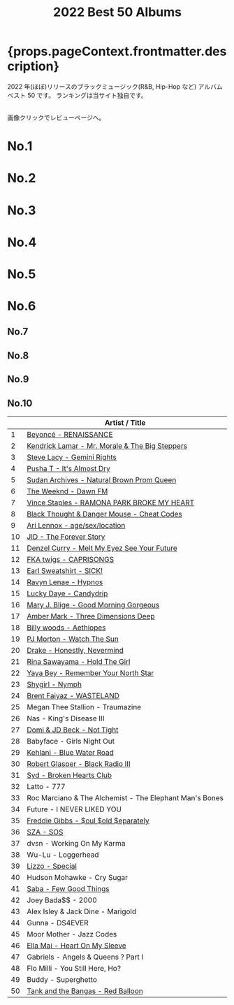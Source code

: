 ﻿---
title: 2022 Best 50 Albums
tabs: ["2022", "2021", "2020", "2019", "2018", "2017", "2016"]
description: 2022 Black Music Best 50 Albums by planet.ky
keywords: "2022, album best 50, CD best 50, black music, Hip-Hop, Rap, Soul, R&B"
---




<h1> {props.pageContext.frontmatter.description} </h1>

<PageDescription>

2022 年(ほぼ)リリースのブラックミュージック(R&B, Hip-Hop など) アルバム ベスト 50 です。
ランキングは当サイト独自です。

<br />
画像クリックでレビューページへ。

</PageDescription>

<Row>
  <Column colMd={2} colLg={3} noGutterMdLeft>
    <h1>No.1</h1>
    <Review1 />
  </Column>
  <Column colMd={2} colLg={3} noGutterMdLeft>
    <h1>No.2</h1>
    <Review2 />
  </Column>
  <Column colMd={2} colLg={3} noGutterMdLeft>
    <h1>No.3</h1>
    <Review3 />
  </Column>
</Row>

<Row>
  <Column colMd={2} colLg={3} noGutterMdLeft>
    <h1>No.4</h1>
    <Review4 />
  </Column>
  <Column colMd={2} colLg={3} noGutterMdLeft>
    <h1>No.5</h1>
    <Review5 />
  </Column>
  <Column colMd={2} colLg={3} noGutterMdLeft>
    <h1>No.6</h1>
    <Review6 />
  </Column>
</Row>

<Row>
  <Column colMd={2} colLg={2} noGutterMdLeft>
    <h2>No.7</h2>
    <Review7 />
  </Column>
  <Column colMd={2} colLg={2} noGutterMdLeft>
    <h2>No.8</h2>
    <Review8 />
  </Column>
  <Column colMd={2} colLg={2} noGutterMdLeft>
    <h2>No.9</h2>
    <Review9 />
  </Column>
  <Column colMd={2} colLg={2} noGutterMdLeft>
    <h2>No.10</h2>
    <Review10 />
  </Column>
</Row>

|     | Artist / Title                                                                   |
| --- | -------------------------------------------------------------------------------- |
| 1   | [Beyoncé - RENAISSANCE](/review/beyonce6L/)                                      |
| 2   | [Kendrick Lamar - Mr. Morale & The Big Steppers](/review/kendricklamar6L/)       |
| 3   | [Steve Lacy - Gemini Rights](/review/stevelacy2L/)                               |
| 4   | [Pusha T - It's Almost Dry](/review/pushat4L/)                                   |
| 5   | [Sudan Archives - Natural Brown Prom Queen](/review/sudanarchives2L/)            |
| 6   | [The Weeknd - Dawn FM](/review/weeknd7L/)                                        |
| 7   | [Vince Staples - RAMONA PARK BROKE MY HEART](/review/vincestaples6L/)            |
| 8   | [Black Thought & Danger Mouse - Cheat Codes](/review/dangermouseblackthought1L/) |
| 9   | [Ari Lennox - age/sex/location](/review/arilennox2L/)                            |
| 10  | [JID - The Forever Story](/review/jid1L/)                                        |
| 11  | [Denzel Curry - Melt My Eyez See Your Future](/review/denzelcurry2L/)            |
| 12  | [FKA twigs - CAPRISONGS](/review/fkatwigs3L/)                                    |
| 13  | [Earl Sweatshirt - SICK!](/review/earlsweatshirt4L/)                             |
| 14  | [Ravyn Lenae - Hypnos](/review/ravynlenae1L/)                                    |
| 15  | [Lucky Daye - Candydrip](/review/luckydaye1L/)                                   |
| 16  | [Mary J. Blige - Good Morning Gorgeous](/review/maryjblige11L/)                  |
| 17  | [Amber Mark - Three Dimensions Deep](/review/ambermark1L/)                       |
| 18  | [Billy woods - Aethiopes](/review/billywoods1L/)                                 |
| 19  | [PJ Morton - Watch The Sun](/review/pjmorton2L/)                                 |
| 20  | [Drake - Honestly, Nevermind](/review/drake9L/)                                  |
| 21  | [Rina Sawayama - Hold The Girl](/review/rinasawayama2L/)                         |
| 22  | [Yaya Bey - Remember Your North Star](/review/yayabey1L/)                        |
| 23  | [Shygirl - Nymph](/review/shygirl1L/)                                            |
| 24  | [Brent Faiyaz - WASTELAND](/review/brentfaiyaz1L/)                               |
| 25  | Megan Thee Stallion - Traumazine                                                 |
| 26  | Nas - King's Disease III                                                         |
| 27  | [Domi & JD Beck - Not Tight](/review/domiandjdbeck1L/)                           |
| 28  | Babyface - Girls Night Out                                                       |
| 29  | [Kehlani - Blue Water Road](/review/kehlani4L/)                                  |
| 30  | [Robert Glasper - Black Radio III](/review/robertglasper3L/)                     |
| 31  | [Syd - Broken Hearts Club](/review/syd2L/)                                       |
| 32  | Latto - 777                                                                      |
| 33  | Roc Marciano & The Alchemist - The Elephant Man's Bones                          |
| 34  | Future - I NEVER LIKED YOU                                                       |
| 35  | [Freddie Gibbs - $oul $old $eparately](/review/freddiegibbs1L/)                  |
| 36  | [SZA - SOS](/review/sza2L/)                                                      |
| 37  | dvsn - Working On My Karma                                                       |
| 38  | Wu-Lu - Loggerhead                                                               |
| 39  | [Lizzo - Special](/review/lizzo2L/)                                              |
| 40  | Hudson Mohawke - Cry Sugar                                                       |
| 41  | [Saba - Few Good Things](/review/saba2L/)                                        |
| 42  | Joey Bada$$ - 2000                                                               |
| 43  | Alex Isley & Jack Dine - Marigold                                                |
| 44  | Gunna - DS4EVER                                                                  |
| 45  | Moor Mother - Jazz Codes                                                         |
| 46  | [Ella Mai - Heart On My Sleeve](/review/ellamai2L/)                              |
| 47  | Gabriels - Angels & Queens ? Part I                                              |
| 48  | Flo Milli - You Still Here, Ho?                                                  |
| 49  | Buddy - Superghetto                                                              |
| 50  | [Tank and the Bangas - Red Balloon](/review/tankandthebangas1L/)                 |
